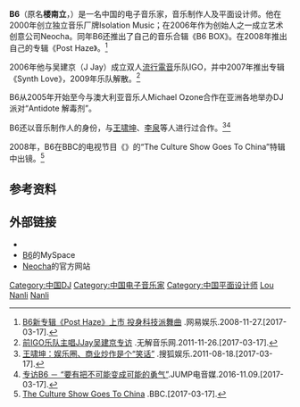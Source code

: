 {{noteTA
|G1=Show
|G2=Music
|G3=Movie
}}
{{Infobox musical artist
| name                = B6
| background          = non_vocal_instrumentalist
| image               = 
| image_size          = 
| landscape           = 
| caption             = 
| birth_name          = 楼南立
| birth_date          = {{birth year and age|1981}}
| birth_place         = 中国[[上海市|上海市]]
| origin              = 中国[[上海市|上海市]]
| genre               = [[电子浩室|电子浩室]]，[[铁克诺音乐|铁克诺]]
| occupation          = 音乐家，音乐制作人，设计师
| instrument          = 
| years_active        = 1999–至今
| label               = Isolation Music<br>摩登天空<br>KEPLER
| associated_acts     = IGO
| website             = 
}}
'''B6'''（原名'''楼南立'''，{{bd|1981年|||}}）是一名中国的电子音乐家，音乐制作人及平面设计师。他在2000年创立独立音乐厂牌Isolation Music；在2006年作为创始人之一成立艺术创意公司Neocha。同年B6还推出了自己的音乐合辑《B6 BOX》。在2008年推出自己的专辑《Post Haze》。<ref>[http://ent.163.com/08/1127/09/4RODTDD800032PQQ.html B6新专辑《Post Haze》上市 投身科技派舞曲] {{Wayback|url=http://ent.163.com/08/1127/09/4RODTDD800032PQQ.html |date=20170317054737 }}.网易娱乐.2008-11-27.[2017-03-17].</ref>

2006年他与吴建京（J Jay）成立双人[[流行電音|流行電音]]乐队IGO，并中2007年推出专辑《Synth Love》，2009年乐队解散。<ref>[http://www.wooozy.cn/interview/%E5%89%8Digo%E4%B9%90%E9%98%9F%E4%B8%BB%E5%94%B1jjay%E5%90%B4%E5%BB%BA%E4%BA%AC%E4%B8%93%E8%AE%BF/ 前IGO乐队主唱JJay吴建京专访] {{Wayback|url=http://www.wooozy.cn/interview/%E5%89%8Digo%E4%B9%90%E9%98%9F%E4%B8%BB%E5%94%B1jjay%E5%90%B4%E5%BB%BA%E4%BA%AC%E4%B8%93%E8%AE%BF/ |date=20170317054529 }}.无解音乐网.2011-11-26.[2017-03-17].</ref>

B6从2005年开始至今与澳大利亚音乐人Michael Ozone合作在亚洲各地举办DJ派对“Antidote 解毒剂”。

B6还以音乐制作人的身份，与[[王啸坤|王啸坤]]、[[李泉|李泉]]等人进行过合作。<ref>[http://music.yule.sohu.com/20110818/n316696647.shtml 王啸坤：娱乐圈、商业炒作是个“笑话”] {{Wayback|url=http://music.yule.sohu.com/20110818/n316696647.shtml |date=20170317054517 }}.搜狐娱乐.2011-08-18.[2017-03-17].</ref><ref>[http://mp.weixin.qq.com/s?__biz=MzI2OTEzMjk1MQ==&mid=2649843236&idx=1&sn=c58d266beae61bdd1c55300b028c1ddf 专访B6 － “要有把不可能变成可能的勇气”].JUMP电音媒.2016-11.09.[2017-03-17].</ref>

2008年，B6在BBC的电视节目《{{le|The Culture Show|The Culture Show}}》的“The Culture Show Goes To China”特辑中出镜。<ref>[http://www.bbc.co.uk/programmes/b00cy97r The Culture Show Goes To China] {{Wayback|url=http://www.bbc.co.uk/programmes/b00cy97r |date=20191212111615 }}.BBC.[2017-03-17].</ref>

== 参考资料 ==
{{reflist}}

== 外部链接 ==
* {{Sinaweibo|b6music}}
* [https://myspace.com/b6music B6]{{Wayback|url=https://myspace.com/b6music |date=20160306081714 }}的MySpace
* [http://neocha.com/magazine/ Neocha]{{Wayback|url=http://neocha.com/magazine/ |date=20170317143525 }}的官方网站

{{DEFAULTSORT:B6}}
[[Category:中国DJ|Category:中国DJ]]
[[Category:中国电子音乐家|Category:中国电子音乐家]]
[[Category:中国平面设计师|Category:中国平面设计师]]
[[Category:上海人|Lou Nanli]]
[[Category:楼姓|Nanli]]